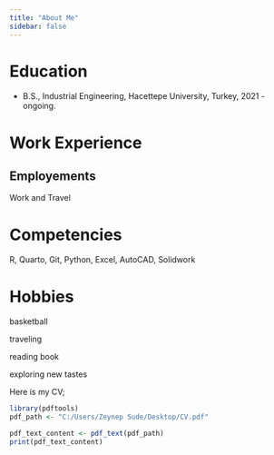 ```yaml
---
title: "About Me"
sidebar: false 
---
```


# Education

-   B.S., Industrial Engineering, Hacettepe University, Turkey, 2021 - ongoing.

# Work Experience

## Employements

Work and Travel

# Competencies

R, Quarto, Git, Python, Excel, AutoCAD, Solidwork

# Hobbies

basketball

traveling

reading book

exploring new tastes

Here is my CV;

```r
library(pdftools)
pdf_path <- "C:/Users/Zeynep Sude/Desktop/CV.pdf"

pdf_text_content <- pdf_text(pdf_path)
print(pdf_text_content)
```
